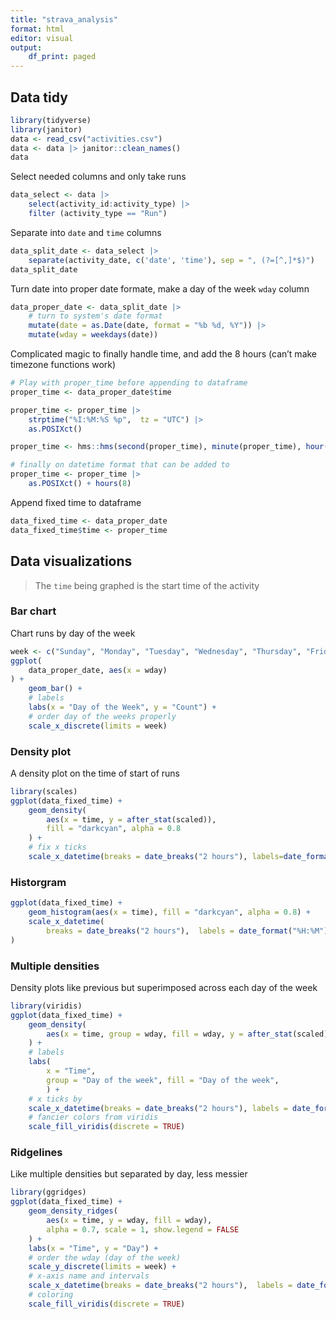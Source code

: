 ```yaml
---
title: "strava_analysis"
format: html
editor: visual
output:
    df_print: paged
---
```


## Data tidy

```r
library(tidyverse)
library(janitor)
data <- read_csv("activities.csv")
data <- data |> janitor::clean_names()
data
```

Select needed columns and only take runs

```r

data_select <- data |> 
    select(activity_id:activity_type) |> 
    filter (activity_type == "Run")
```

Separate into `date` and `time` columns

```r
data_split_date <- data_select |> 
    separate(activity_date, c('date', 'time'), sep = ", (?=[^,]*$)")
data_split_date
```

Turn date into proper date formate, make a day of the week `wday` column

```r

data_proper_date <- data_split_date |> 
    # turn to system's date format
    mutate(date = as.Date(date, format = "%b %d, %Y")) |> 
    mutate(wday = weekdays(date))
```

Complicated magic to finally handle time, and add the 8 hours (can't make timezone functions work)

```r
# Play with proper_time before appending to dataframe
proper_time <- data_proper_date$time

proper_time <- proper_time |> 
    strptime("%I:%M:%S %p",  tz = "UTC") |> 
    as.POSIXct()

proper_time <- hms::hms(second(proper_time), minute(proper_time), hour(proper_time))

# finally on datetime format that can be added to 
proper_time <- proper_time |> 
    as.POSIXct() + hours(8)


```

Append fixed time to dataframe

```r
data_fixed_time <- data_proper_date
data_fixed_time$time <- proper_time
```

## Data visualizations

> The `time` being graphed is the start time of the activity

### Bar chart

Chart runs by day of the week

```r
week <- c("Sunday", "Monday", "Tuesday", "Wednesday", "Thursday", "Friday", "Saturday")
ggplot(
    data_proper_date, aes(x = wday)
) + 
    geom_bar() +
    # labels
    labs(x = "Day of the Week", y = "Count") +
    # order day of the weeks properly
    scale_x_discrete(limits = week)
```

### Density plot

A density plot on the time of start of runs

```r
library(scales)
ggplot(data_fixed_time) + 
    geom_density(
        aes(x = time, y = after_stat(scaled)),
        fill = "darkcyan", alpha = 0.8
    ) +
    # fix x ticks
    scale_x_datetime(breaks = date_breaks("2 hours"), labels=date_format("%H:%M"))

```

### Historgram

```r
ggplot(data_fixed_time) + 
    geom_histogram(aes(x = time), fill = "darkcyan", alpha = 0.8) +
    scale_x_datetime(
        breaks = date_breaks("2 hours"),  labels = date_format("%H:%M")
)
```

### Multiple densities

Density plots like previous but superimposed across each day of the week

```r
library(viridis)
ggplot(data_fixed_time) + 
    geom_density(
        aes(x = time, group = wday, fill = wday, y = after_stat(scaled)), alpha = 0.5
    ) + 
    # labels
    labs(
        x = "Time", 
        group = "Day of the week", fill = "Day of the week",
        ) +
    # x ticks by 
    scale_x_datetime(breaks = date_breaks("2 hours"), labels = date_format("%H:%M")) + 
    # fancier colors from viridis
    scale_fill_viridis(discrete = TRUE) 

```

### Ridgelines

Like multiple densities but separated by day, less messier

```r
library(ggridges)
ggplot(data_fixed_time) +
    geom_density_ridges(
        aes(x = time, y = wday, fill = wday), 
        alpha = 0.7, scale = 1, show.legend = FALSE
    ) +
    labs(x = "Time", y = "Day") +
    # order the wday (day of the week)
    scale_y_discrete(limits = week) + 
    # x-axis name and intervals
    scale_x_datetime(breaks = date_breaks("2 hours"),  labels = date_format("%H:%M")) + 
    # coloring
    scale_fill_viridis(discrete = TRUE)

```
